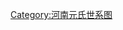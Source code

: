 <center>
{{chart/start|style=font: 80% sans-serif;width:intrinsic;width:-moz-max-content;width:-webkit-max-content;width:max-content;}}
{{chart | | | | | | | | | | | | | | | | | | | | | | | | | | | | | | | | | | | | | Ho |Ho=[[魏孝文帝|魏孝文帝]]<br>元宏}}
{{chart | |,|-|-|-|-|-|-|-|v|-|-|-|-|-|-|-|-|-|-|-|-|-|-|-|-|-|-|-|-|-|-|-|-|-|-|-|+|-|-|-|-|-|-|-|-|-|-|-|-|-|-|-|-|-|-|-|-|-|-|-|-|-|-|-|-|-|-|-|-|-|-|-|v|-|-|-|-|-|-|-|-|-|-|-|-|-|-|-|-|-|-|-|-|-|-|-|-|-|-|-|-|-|-|-|-|-|-|-|-|-|-|-|-|-|-|-|v|-|-|-|-|-|-|-|-|-|-|-|-|-|-|-|-|-|-|-|-|-|-|-|-|-|-|-|-|-|-|-|-|-|-|-|-|-|-|-|-|-|-|-|v|-|-|-|-|.|~|~|~|7|}}
{{chart | Xu | | | | | | Ke | | | | | | | | | | | | | | | | | | | | | | | | | | Hu | | | | | | | | | | | | | | | | | | | | | | | | | | | | | | | | | |  Yu | | | | | | | | | | | | | | | | | | | | | | | | | | | | | | | | | | | | | | | | | |Yi | | | | | | | | | | | | | | | | | | | | | | | | | | | | | | | | | | | | | | | | | | Ye | | Ti |Xu=废太子<br>[[元恂|元恂]]|Ke=[[魏宣武帝|魏宣武帝]]<br>元恪|Hu=魏武穆帝<br>[[元怀|元怀]]|Yu=魏文景帝<br>[[元愉|元愉]]|Yi=清河文献王<br>[[元怿|元怿]]|Ye=汝南文宣王<br>[[元悦|元悦]]|Ti=[[元恌|元恌]]| | | |:}}
{{chart | |,|-|-|-|v|-|-|-|+|-|-|-|v|-|-|-|v|-|-|-|.| | | |,|-|-|-|v|-|-|-|v|-|-|-|+|-|-|-|v|-|-|-|v|-|-|-|.| | | |,|-|-|-|v|-|-|-|-|-|-|-|-|-|-|-|-|-|-|-|+|-|-|-|v|-|-|-|.| | | | | | | | | | | | | | | | | | | | | | | | | | | | | | | | | | | |)|-|-|-|-|-|-|-|-|-|-|-|-|-|-|-|-|-|-|-|-|-|-|-|v|-|-|-|v|-|-|-|v|-|-|-|v|-|-|-|-|.| |)|-|-|-|-|.| | | | |:|ado |ado=世系不明}}
{{chart | Ch | | Xu | | Yp | | Jd | | Ty | | Yt | | Hu | | Ti | | Xi | | Wd | | Jy | | Xf | | Py | | By | | Bh | | | | | | | | | | | | | | Bj | | Bm | | My | | | | | | | | | | | | | | | | | | | | | | | | | | | | | | | | | | Da | | | | | | | | | | | | | | | | | | | | | | Sh | | Mr | | Zq | | Jc | | Ad | | Yn | | Mo |Ch=[[元昌_(皇子)|元昌]]|Xu=[[魏孝明帝|魏孝明帝]]<br>元诩|Yp=[[阳平公主_(北朝)|阳平公主]]|Jd=[[建德公主|建德公主]]|Ty=[[太原公主_(北魏)|太原公主]]|Yt=[[永泰公主|永泰公主]]|Hu=范阳文景王<br>[[元诲|元诲]]|Ti=广平文懿王<br>[[元悌|元悌]]|Xi=魏孝武帝<br>[[元修|元修]]|Wd=[[文帝元皇后|文帝元皇后]]|Jy=赵郡贞昭妃<br>[[元季艳|元季艳]]|Xf=[[新丰公主_(元怀)|新丰公主]]|Py=[[平阳公主_(元怀之女)|平阳公主]]|By=临洮孝王<br>[[元宝月|元宝月]]|Bh=临洮王<br>[[元宝晖|元宝晖]]|Bj=西魏文帝<br>[[元宝炬|元宝炬]]|Bm=西魏大都督<br>[[元宝明|元宝明]]|My=平原公主<br>[[元明月|元明月]]|Da=清河文宣王<br>[[元亶|元亶]]|Sh=常山文恭王<br>[[元邵|元邵]]|Mr=长安公主<br>[[元孟蕤|元孟蕤]]|Zq=博陵公主<br>[[元仲蒨|元仲蒨]]|Jc=<br>[[元季葱|元季葱]] |Ad=<br>[[安德公主|安德公主]]|Yn=[[元颖|元颖]]|Mo=[[口|口]]| | | |:}}
{{chart | | | | | |!| | | | | | | | | | | | | | | | | | | |!| | | |!| | | |!| | | | | | | |,|-|-|-|v|-|-|-|v|-|-|-|(| | | |)|-|-|-|.| | | |,|-|-|-|v|-|-|-|+|-|-|-|v|-|-|-|v|-|-|-|v|-|-|-|v|-|-|-|v|-|-|-|v|-|-|-|v|-|-|-|v|-|-|-|v|-|-|-|v| | | |)|-|-|-|v|-|-|-|v|-|-|-|v|-|-|-|v|-|-|-|.| | | |)|-|-|-|v|-|-|-|v|-|-|-|v|-|-|-|.| | | | | | | |!| | | | |:}}
{{chart | | | | | Yz | | | | | | | | | | | | | | | | | | Ly | | Za | | Gj | | | | | | Qi | | Sy | | Se | | Sw | | Zh | | Jl | | Qn | | Jj | | Wu | | Ku | | Ji | | Ni | | Ru | | Go | | Al | | Yy | | Jm | | Xl | | Hy | | Sj | | Jia | | Wy | | Wl | | Nz | | Wx | | Lj | | Cy | | Sz | | Fr| | He| | | | | | Lc | | | Yr |Yz=北魏幼主<br> [[元氏_(魏孝明帝女)|元氏]]|Ly=[[琅邪公主_(元诲之女)|琅邪公主]]|Za=广平郡公<br>[[元赞|元赞]]|Gj=吴郡王<br>[[元光基|元光基]]|Qi=[[元蒨|元蒨]]|Sy=[[元长袆|元长袆]]|Se=临洮王<br>[[元森|元森]]|Sw=[[元仲蔚|元仲蔚]]|Zh=北魏幼主<br>[[元钊|元钊]]|Jl=临洮王<br>[[元柬|元柬]]|Qn=西魏废帝<br>[[元钦|元钦]]|Jj=晋王<br>{{or|[[元謹|元謹]]}}|Wu=武都王<br>[[元戊|元戊]]|Ku=西魏恭帝<br>[[拓跋廓|拓跋廓]]|Ji=梁王<br>[[元俭|元俭]]|Ni=赵王<br>[[元宁|元宁]]|Ru=燕王<br>[[元儒|元儒]]|Go=吴王<br>[[元公|元公]]|Al=[[安乐公主_(西魏)|安乐公主]]|Yy=[[义阳公主_(西魏)|义阳公主]]|Hm=周孝闵皇后<br>[[元胡摩|元胡摩]]|Jm=[[金明公主|金明公主]]|Xl=[[襄乐公主|襄乐公主]]|Hy=[[皇女元氏|皇女元氏]]|Sj=东魏孝静帝<br>[[元善见|元善见]]|Jia=宜阳孝武王<br>[[元宝建|元宝建]]|Wy=清河王<br>[[元徽义|元徽义]]|Wl=颖川王<br>[[元徽礼|元徽礼]]|Nz=[[河南长公主|河南长公主]]|Wx=文襄敬皇后<br>[[元仲华|元仲华]]|Lj=[[元罗睺罗|元罗睺罗]]|Cy=陈郡王<br>[[元曜|元曜]]|Sz=常山王<br>[[元绍宗|元绍宗]]|Fr=[[元凤容|元凤容]]|He=[[元恒娥|元恒娥]]|Lc=琅琊王<br>[[元绰|元绰]]|Yr=雍州刺史<br>[[元挺|元挺]]}}
{{chart | | | | | | | | | | | | | | | | | | | | | | | | | |,|-|-|-|(| | | | | | | | | | | | | | | | | | | | | | | | | | | | | | | | | | | | | | | | | | | | | | | | | | | | | | | | | | | | | | | | | | | | | | | | | | | | | | | | | | | | | | | |!| | | | | | | | | | | | | | | | | | | | | | | | | | | | | | | | | | | | | | | | | | | | | | | | | | | | |!}}
{{chart | | | | | | | | | | | | | | | | | | | | | | | | | Ss | | Qi | | | | | | | | | | | | | | | | | | | | | | | | | | | | | | | | | | | | | | | | | | | | | | | | | | | | | | | | | | | | | | | | | | | | | | | | | | | | | | | | | | | | | | Cr | | | | | | | | | | | | | | | | | | | | | | | | | | | | | | | | | | | | | | | | | | | | | | | | | | | Yz |Ss=世子<br>[[元世寿|元世寿]]|Qi=韩国公<br>[[元谦|元谦]]|Cr=皇太子<br>[[元长仁|元长仁]]|Yz=扬州江都县令<br>[[元道|元道]]}}
{{chart | | | | | | | | | | | | | | | | | | | | | | | | | | | | | |!}}
{{chart | | | | | | | | | | | | | | | | | | | | | | | | | | | | | Pt|Pt=韩国公<br>[[元菩提|元菩提]]|}}
{{chart | | | | | | | | | | | | | | | | | | | | | | | | | | | | | |!}}
{{chart | | | | | | | | | | | | | | | | | | | | | | | | | | | | | Bl|Bl=韩国公<br>[[元宝琳|元宝琳]]|}}
{{chart | | | | | | | | | | | | | | | | | | | | | | | | | | | | | |)|-|-|-|.}}
{{chart | | | | | | | | | | | | | | | | | | | | | | | | | | | | | Zo| | Gd |Zo=[[元昭|元昭]]|Gd=明堂令<br>[[元顾道|元顾道]]}}
{{chart | | | | | | | | | | | | | | | | | | | | | | | | | | | | | |!|}}
{{chart | | | | | | | | | | | | | | | | | | | | | | | | | | | | | Yi |Yi=[[元颖|元颖]]}}
{{chart | | | | | | | | | | | | | | | | | | | | | | | | | | | | | |!|}}
{{chart | | | | | | | | | | | | | | | | | | | | | | | | | | | | | Tz |Tz=[[元庭珍|元庭珍]]}}
{{chart | | | | | | | | | | | | | | | | | | | | | | | | | | | | | |!|}}
{{chart | | | | | | | | | | | | | | | | | | | | | | | | | | | | | Tz |Tz=韩国公<br>[[元伯明|元伯明]]}}
{{chart | | | | | | | | | | | | | | | | | | | | | | | | | | | | | |!|}}
{{chart | | | | | | | | | | | | | | | | | | | | | | | | | | | | | Sj |Sj=韩国公<br>[[元绍俊|元绍俊]]}}
{{chart | | | | | | | | | | | | | | | | | | | | | | | | | | | | | |!|}}
{{chart | | | | | | | | | | | | | | | | | | | | | | | | | | | | | Wz |Wz=韩国公<br>[[元文贽|元文贽]]}}
{{chart | | | | | | | | | | | | | | | | | | | | | | | | | | | | | |)|-|-|-|v|-|-|-|v|-|-|-|.}}
{{chart | | | | | | | | | | | | | | | | | | | | | | | | | | | | | Xc | | Bz | | Xj | | Cy |Xc=襄城尉<br>[[元应|元应]]|Bz=汴州文学<br>[[元愻|元愻]]|Xj=新井令<br>[[元殷|元殷]]|Cy=汧阳主簿<br>[[元承裕|元承裕]]}}
{{chart/end}}
</center>
<!-- ==参见== -->
[[Category:河南元氏世系图|Category:河南元氏世系图]]
